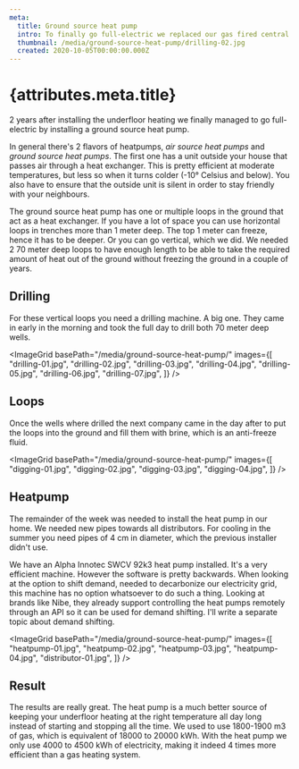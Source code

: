 ```yaml
---
meta:
  title: Ground source heat pump
  intro: To finally go full-electric we replaced our gas fired central heating with a heat pump.
  thumbnail: /media/ground-source-heat-pump/drilling-02.jpg
  created: 2020-10-05T00:00:00.000Z
---
```



# {attributes.meta.title}

2 years after installing the underfloor heating we finally managed to go full-electric by installing a ground source heat pump. 

In general there's 2 flavors of heatpumps, _air source heat pumps_ and _ground source heat pumps_. The first one has a unit outside your house that passes air through a heat exchanger. This is pretty efficient at moderate temperatures, but less so when it turns colder (-10° Celsius and below). You also have to ensure that the outside unit is silent in order to stay friendly with your neighbours.

The ground source heat pump has one or multiple loops in the ground that act as a heat exchanger. If you have a lot of space you can use horizontal loops in trenches more than 1 meter deep. The top 1 meter can freeze, hence it has to be deeper. Or you can go vertical, which we did. We needed 2 70 meter deep loops to have enough length to be able to take the required amount of heat out of the ground without freezing the ground in a couple of years.

## Drilling

For these vertical loops you need a drilling machine. A big one. They came in early in the morning and took the full day to drill both 70 meter deep wells.

<ImageGrid basePath="/media/ground-source-heat-pump/" images={[
  "drilling-01.jpg",
  "drilling-02.jpg",
  "drilling-03.jpg",
  "drilling-04.jpg",
  "drilling-05.jpg",
  "drilling-06.jpg",
  "drilling-07.jpg",
]} />

## Loops

Once the wells where drilled the next company came in the day after to put the loops into the ground and fill them with brine, which is an anti-freeze fluid.

<ImageGrid basePath="/media/ground-source-heat-pump/" images={[
  "digging-01.jpg",
  "digging-02.jpg",
  "digging-03.jpg",
  "digging-04.jpg",
]} />

## Heatpump

The remainder of the week was needed to install the heat pump in our home. We needed new pipes towards all distributors. For cooling in the summer you need pipes of 4 cm in diameter, which the previous installer didn't use.

We have an Alpha Innotec SWCV 92k3 heat pump installed. It's a very efficient machine. However the software is pretty backwards. When looking at the option to shift demand, needed to decarbonize our electricity grid, this machine has no option whatsoever to do such a thing. Looking at brands like Nibe, they already support controlling the heat pumps remotely through an API so it can be used for demand shifting. I'll write a separate topic about demand shifting.

<ImageGrid basePath="/media/ground-source-heat-pump/" images={[
  "heatpump-01.jpg",
  "heatpump-02.jpg",
  "heatpump-03.jpg",
  "heatpump-04.jpg",
  "distributor-01.jpg",
]} />

## Result

The results are really great. The heat pump is a much better source of keeping your underfloor heating at the right temperature all day long instead of starting and stopping all the time. We used to use 1800-1900 m3 of gas, which is equivalent of 18000 to 20000 kWh. With the heat pump we only use 4000 to 4500 kWh of electricity, making it indeed 4 times more efficient than a gas heating system.
